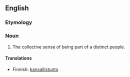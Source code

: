 ==English==

===Etymology===
{{suffix|people|hood}}

===Noun===
{{en-noun|-}}

# The collective sense of being part of a distinct people.

====Translations====
{{top}}
*Finnish: [[kansallistunto]]
{{bottom}}